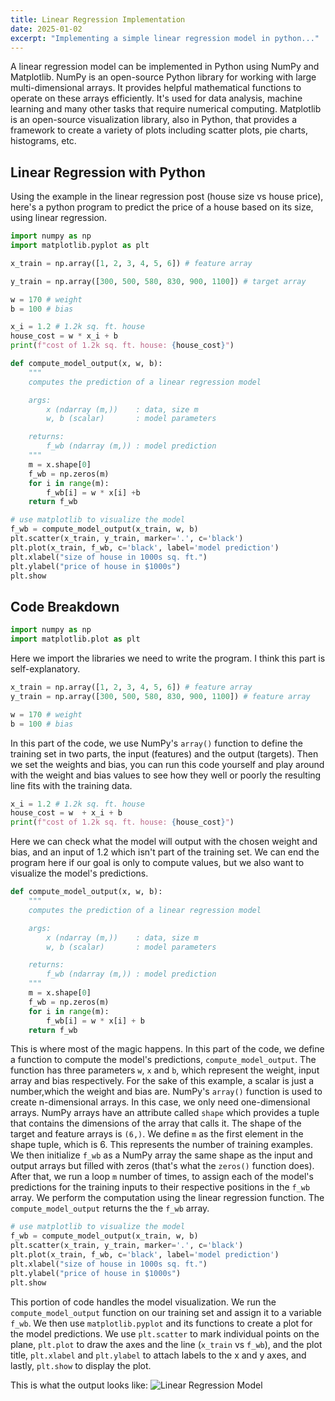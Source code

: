 ```yaml
---
title: Linear Regression Implementation
date: 2025-01-02
excerpt: "Implementing a simple linear regression model in python..."
---
```

A linear regression model can be implemented in Python using NumPy and Matplotlib. NumPy is an open-source Python library for working with large multi-dimensional arrays. It provides helpful mathematical functions to operate on these arrays efficiently. It's used for data analysis, machine learning and many other tasks that require numerical computing. Matplotlib is an open-source visualization library, also in Python, that provides a framework to create a variety of plots including scatter plots, pie charts, histograms, etc.

## Linear Regression with Python
Using the example in the linear regression post (house size vs house price), here's a python program to predict the price of a house based on its size, using linear regression.

```python
import numpy as np
import matplotlib.pyplot as plt

x_train = np.array([1, 2, 3, 4, 5, 6]) # feature array

y_train = np.array([300, 500, 580, 830, 900, 1100]) # target array

w = 170 # weight
b = 100 # bias

x_i = 1.2 # 1.2k sq. ft. house
house_cost = w * x_i + b
print(f"cost of 1.2k sq. ft. house: {house_cost}")

def compute_model_output(x, w, b):
    """
    computes the prediction of a linear regression model

    args:
        x (ndarray (m,))    : data, size m
        w, b (scalar)       : model parameters

    returns:
        f_wb (ndarray (m,)) : model prediction
    """
    m = x.shape[0]
    f_wb = np.zeros(m)
    for i in range(m):
        f_wb[i] = w * x[i] +b
    return f_wb

# use matplotlib to visualize the model
f_wb = compute_model_output(x_train, w, b)
plt.scatter(x_train, y_train, marker='.', c='black')
plt.plot(x_train, f_wb, c='black', label='model prediction')
plt.xlabel("size of house in 1000s sq. ft.")
plt.ylabel("price of house in $1000s")
plt.show
```

## Code Breakdown
```python
import numpy as np
import matplotlib.plot as plt
```
Here we import the libraries we need to write the program. I think this part is self-explanatory.

```python
x_train = np.array([1, 2, 3, 4, 5, 6]) # feature array
y_train = np.array([300, 500, 580, 830, 900, 1100]) # feature array

w = 170 # weight
b = 100 # bias
```
In this part of the code, we use NumPy's `array()` function to define the training set in two parts, the input (features) and the output (targets). Then we set the weights and bias, you can run this code yourself and play around with the weight and bias values to see how they well or poorly the resulting line fits with the training data.

```python
x_i = 1.2 # 1.2k sq. ft. house
house_cost = w  + x_i + b
print(f"cost of 1.2k sq. ft. house: {house_cost}")
```
Here we can check what the model will output with the chosen weight and bias, and an input of 1.2 which isn't part of the training set. We can end the program here if our goal is only to compute values, but we also want to visualize the model's predictions.

```python
def compute_model_output(x, w, b):
    """
    computes the prediction of a linear regression model

    args:
        x (ndarray (m,))    : data, size m
        w, b (scalar)       : model parameters

    returns:
        f_wb (ndarray (m,)) : model prediction
    """
    m = x.shape[0]
    f_wb = np.zeros(m)
    for i in range(m):
        f_wb[i] = w * x[i] + b
    return f_wb
```
This is where most of the magic happens. In this part of the code, we define a function to compute the model's predictions, `compute_model_output`. The function has three parameters `w`, `x` and `b`, which represent the weight, input array and bias respectively. For the sake of this example, a scalar is just a number,which the weight and bias are. NumPy's `array()` function is used to create n-dimensional arrays. In this case, we only need one-dimensional arrays. NumPy arrays have an attribute called `shape` which provides a tuple that contains the dimensions of the array that calls it. The shape of the target and feature arrays is `(6,)`. We define `m` as the first element in the shape tuple, which is 6. This represents the number of training examples. We then initialize `f_wb` as a NumPy array the same shape as the input and output arrays but filled with zeros (that's what the `zeros()` function does). After that, we run a loop `m` number of times, to assign each of the model's predictions for the training inputs to their respective positions in the `f_wb` array. We perform the computation using the linear regression function. The `compute_model_output` returns the the `f_wb` array.

```python
# use matplotlib to visualize the model
f_wb = compute_model_output(x_train, w, b)
plt.scatter(x_train, y_train, marker='.', c='black')
plt.plot(x_train, f_wb, c='black', label='model prediction')
plt.xlabel("size of house in 1000s sq. ft.")
plt.ylabel("price of house in $1000s")
plt.show
```
This portion of code handles the model visualization. We run the `compute_model_output` function on our training set and assign it to a variable `f_wb`. We then use `matplotlib.pyplot` and its functions to create a plot for the model predictions. We use `plt.scatter` to mark individual points on the plane, `plt.plot` to draw the axes and the line (`x_train` vs `f_wb`), and the plot title, `plt.xlabel` and `plt.ylabel` to attach labels to the x and y axes, and lastly, `plt.show` to display the plot.

This is what the output looks like:
![Linear Regression Model](../images/linear_regression.png)
